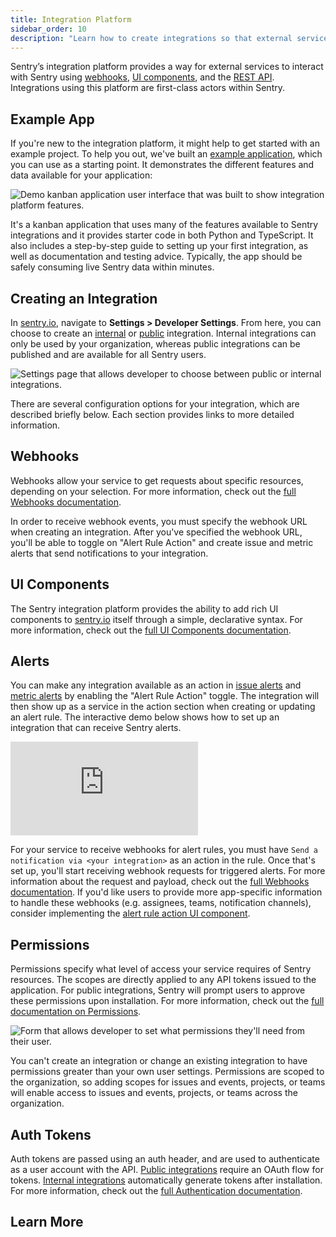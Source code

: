 ```yaml
---
title: Integration Platform
sidebar_order: 10
description: "Learn how to create integrations so that external services can interact with Sentry."
---
```


Sentry’s integration platform provides a way for external services to interact with Sentry using [webhooks](/organization/integrations/integration-platform/webhooks/), [UI components](/organization/integrations/integration-platform/ui-components/), and the [REST API](/api). Integrations using this platform are first-class actors within Sentry.

## Example App

If you're new to the integration platform, it might help to get started with an example project. To help you out, we've built an [example application](https://github.com/getsentry/integration-platform-example), which you can use as a starting point. It demonstrates the different features and data available for your application:

![Demo kanban application user interface that was built to show integration platform features.](./img/reference-implementation-frontend.png)

It's a kanban application that uses many of the features available to Sentry integrations and it provides starter code in both Python and TypeScript. It also includes a step-by-step guide to setting up your first integration, as well as documentation and testing advice. Typically, the app should be safely consuming live Sentry data within minutes.

## Creating an Integration

In [sentry.io](https://sentry.io), navigate to **Settings > Developer Settings**. From here, you can choose to create an [internal](/organization/integrations/integration-platform/internal-integration) or [public](/organization/integrations/integration-platform/public-integration) integration. Internal integrations can only be used by your organization, whereas public integrations can be published and are available for all Sentry users.

![Settings page that allows developer to choose between public or internal integrations.](./img/dev-settings.png)

There are several configuration options for your integration, which are described briefly below. Each section provides links to more detailed information.

## Webhooks

Webhooks allow your service to get requests about specific resources, depending on your selection. For more information, check out the [full Webhooks documentation](/organization/integrations/integration-platform/webhooks/).

In order to receive webhook events, you must specify the webhook URL when creating an integration. After you've specified the webhook URL, you'll be able to toggle on "Alert Rule Action" and create issue and metric alerts that send notifications to your integration.

## UI Components

The Sentry integration platform provides the ability to add rich UI components to [sentry.io](https://sentry.io) itself through a simple, declarative syntax. For more information, check out the [full UI Components documentation](/organization/integrations/integration-platform/ui-components/).

## Alerts

You can make any integration available as an action in [issue alerts](/organization/integrations/integration-platform/webhooks/issue-alerts) and [metric alerts](/organization/integrations/integration-platform/webhooks/metric-alerts) by enabling the "Alert Rule Action" toggle. The integration will then show
up as a service in the action section when creating or updating an alert rule. The interactive demo below shows how to set up an integration that can receive Sentry alerts.

<div style={{"height":"0px","paddingBottom":"calc(56.88524590163935% + 41px)","position":"relative","width":"100%"}}>
  <iframe
    src="https://demo.arcade.software/v7uhzmdV6Q5PDzoVPAE6?embed&show_copy_link=true"
    frameborder="0"
    loading="lazy"
    webkitallowfullscreen
    mozallowfullscreen
    allowfullscreen
    allow="fullscreen;"
    style={{"colorScheme":"light","height":"100%","left":"0px","position":"absolute","top":"0px","width":"100%"}}
    title="Create Internal Integration &amp; Alert Rule"
  ></iframe>
</div>

For your service to receive webhooks for alert rules, you must have `Send a notification via <your integration>` as an action in the rule. Once that's set up, you'll start receiving webhook requests for triggered alerts. For more information about the request and payload, check out the [full Webhooks documentation](/organization/integrations/integration-platform/webhooks/). If you'd like users to provide more app-specific information to handle these webhooks (e.g. assignees, teams, notification channels), consider implementing the [alert rule action UI component](/organization/integrations/integration-platform/ui-components/alert-rule-action).

## Permissions

Permissions specify what level of access your service requires of Sentry resources. The scopes are directly applied to any API tokens issued to the application. For public integrations, Sentry will prompt users to approve these permissions upon installation. For more information, check out the [full documentation on Permissions](/api/permissions/).

![Form that allows developer to set what permissions they'll need from their user.](./img/permissions.png)

You can't create an integration or change an existing integration to have permissions greater than your own user settings. Permissions are scoped to the organization, so adding scopes for issues and events, projects, or teams will enable access to issues and events, projects, or teams across the organization.

## Auth Tokens

Auth tokens are passed using an auth header, and are used to authenticate as a user account with the API. [Public integrations](/organization/integrations/integration-platform/public-integration) require an OAuth flow for tokens. [Internal integrations](/organization/integrations/integration-platform/internal-integration) automatically generate tokens after installation. For more information, check out the [full Authentication documentation](/api/auth/).

## Learn More

<PageGrid />

